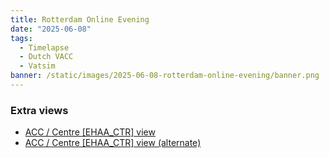 ```yaml
---
title: Rotterdam Online Evening
date: "2025-06-08"
tags:
  - Timelapse
  - Dutch VACC
  - Vatsim
banner: /static/images/2025-06-08-rotterdam-online-evening/banner.png
---
```


<Youtube id="ml05Q7YR9-U" />

### Extra views

- [ACC / Centre [EHAA_CTR] view](https://youtu.be/znC7bnM-VGg)
- [ACC / Centre [EHAA_CTR] view (alternate)](https://youtu.be/S2zolvt-DEY)
